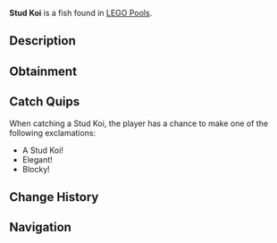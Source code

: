 {{FishInfobox
|image          = Stud Koi.png
|rarity         = Limited
|sea            = First Sea
|location       = [[LEGO Event]]
|sublocation    = 
|sources        = Fishing Rod
|radar_location = 
|xp             = 280
|weather        = 
|time           = 
|season         = 
|bait           = Stud Bait
|base_weight    = 190
|base_value     = 550
|weight_range   = 135
|base_chance    = 35
|base_resil     = 40
}}
'''Stud Koi''' is a {{Rarity|Limited}} fish found in [[LEGO Pool]]s.

== Description ==
{{Description|A graceful koi with shimmering orange LEGO studs, a masterpiece of the sea.|Bestiary Entry}}

== Obtainment ==
{{Description|Catchable during LEGO event.|Bestiary Hint}}
{{Fish Availability|
LEGO Pool
|top_rods      = 
Brick Built Rod\37918.29\148783.4
|recommended   = 
}}

== Catch Quips ==
When catching a Stud Koi, the player has a chance to make one of the following exclamations:
* A Stud Koi!
* Elegant!
* Blocky!

== Change History ==
{{Change History|{{subst:Current Version}}}}

== Navigation ==
{{Fish Navbox|LEGO Event}}